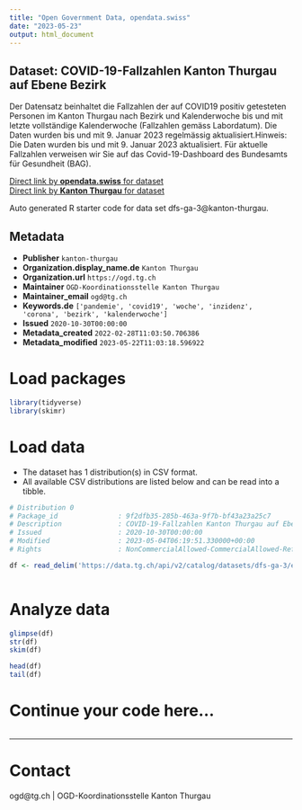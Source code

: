 ```yaml
---
title: "Open Government Data, opendata.swiss"
date: "2023-05-23"
output: html_document
---
```


## Dataset: COVID-19-Fallzahlen Kanton Thurgau auf Ebene Bezirk

Der Datensatz beinhaltet die Fallzahlen der auf COVID19 positiv getesteten Personen im Kanton Thurgau nach Bezirk und Kalenderwoche bis und mit letzte vollständige Kalenderwoche (Fallzahlen gemäss Labordatum). Die Daten wurden bis und mit 9. Januar 2023 regelmässig aktualisiert.Hinweis: Die Daten wurden bis und mit 9. Januar 2023 aktualisiert. Für aktuelle Fallzahlen verweisen wir Sie auf das Covid-19-Dashboard des Bundesamts für Gesundheit (BAG). 

[Direct link by **opendata.swiss** for dataset](https://opendata.swiss/de/dataset/covid-19-fallzahlen-kanton-thurgau-auf-ebene-bezirk)<br>
[Direct link by **Kanton Thurgau** for dataset](https://data.tg.ch/explore/dataset/dfs-ga-3/)

Auto generated R starter code for data set dfs-ga-3@kanton-thurgau.

## Metadata

- **Publisher** `kanton-thurgau`
- **Organization.display_name.de** `Kanton Thurgau`
- **Organization.url** `https://ogd.tg.ch`
- **Maintainer** `OGD-Koordinationsstelle Kanton Thurgau`
- **Maintainer_email** `ogd@tg.ch`
- **Keywords.de** `['pandemie', 'covid19', 'woche', 'inzidenz', 'corona', 'bezirk', 'kalenderwoche']`
- **Issued** `2020-10-30T00:00:00`
- **Metadata_created** `2022-02-28T11:03:50.706386`
- **Metadata_modified** `2023-05-22T11:03:18.596922`


# Load packages

```r

library(tidyverse)
library(skimr)

```

# Load data

-   The dataset has 1 distribution(s) in CSV format.
-   All available CSV distributions are listed below and can be read into a tibble.

```r

# Distribution 0
# Package_id               : 9f2dfb35-285b-463a-9f7b-bf43a23a25c7
# Description              : COVID-19-Fallzahlen Kanton Thurgau auf Ebene Bezirk (csv)
# Issued                   : 2020-10-30T00:00:00
# Modified                 : 2023-05-04T06:19:51.330000+00:00
# Rights                   : NonCommercialAllowed-CommercialAllowed-ReferenceRequired

df <- read_delim('https://data.tg.ch/api/v2/catalog/datasets/dfs-ga-3/exports/csv')



```

# Analyze data

```r

glimpse(df)
str(df)
skim(df)

head(df)
tail(df)

```

# Continue your code here...

```r

```

------------------------------------------------------------------------

# Contact

ogd@tg.ch | OGD-Koordinationsstelle Kanton Thurgau
